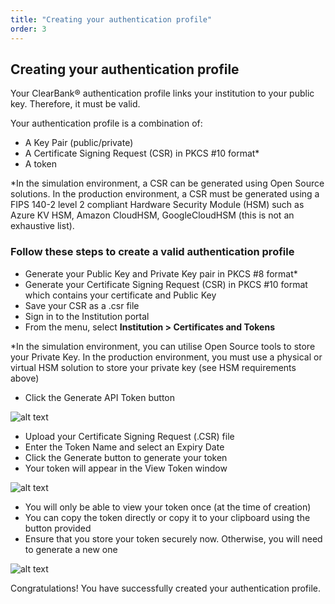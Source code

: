 ```yaml
---
title: "Creating your authentication profile"
order: 3
---
```


## Creating your authentication profile

Your ClearBank® authentication profile links your institution to your public key. Therefore, it must be valid.

Your authentication profile is a combination of:

- A Key Pair (public/private)
- A Certificate Signing Request (CSR) in PKCS #10 format*
- A token


*In the simulation environment, a CSR can be generated using Open Source solutions. In the production environment, a CSR must be generated using a FIPS 140-2 level 2 compliant Hardware Security Module (HSM) such as Azure KV HSM, Amazon CloudHSM, GoogleCloudHSM (this is not an exhaustive list).

### Follow these steps to create a valid authentication profile

- Generate your Public Key and Private Key pair in PKCS #8 format*
- Generate your Certificate Signing Request (CSR) in PKCS #10 format which contains your certificate and Public Key
- Save your CSR as a .csr file
- Sign in to the Institution portal
- From the menu, select **Institution > Certificates and Tokens**

*In the simulation environment, you can utilise Open Source tools to store your Private Key. In the production environment, you must use a physical or virtual HSM solution to store your private key (see HSM requirements above)

- Click the Generate API Token button

![alt text](/assets/images/GenerateToken_1.png "Certificates and Tokens page")

- Upload your Certificate Signing Request (.CSR) file
- Enter the Token Name and select an Expiry Date
- Click the Generate button to generate your token
- Your token will appear in the View Token window

![alt text](/assets/images/GenerateToken_2.png "Generate API Tokens")

- You will only be able to view your token once (at the time of creation)
- You can copy the token directly or copy it to your clipboard using the button provided
- Ensure that you store your token securely now. Otherwise, you will need to generate a new one

![alt text](/assets/images/GenerateToken_3.png "View Tokens")

Congratulations! You have successfully created your authentication profile.
